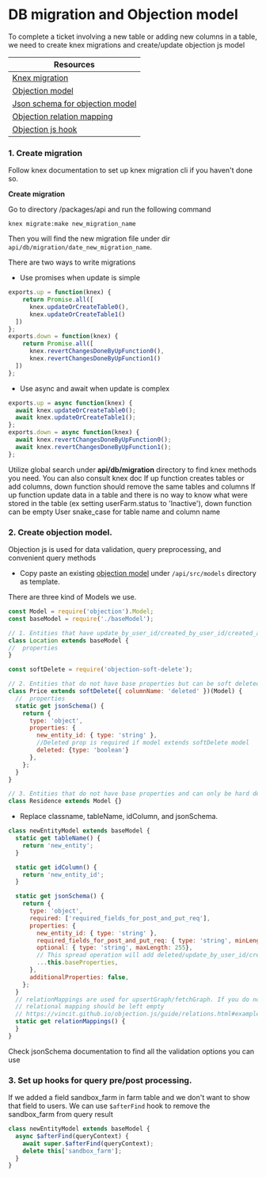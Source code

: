
<Meta title="Docs/tutorial/1.DB migration and Objection model" />

# DB migration and Objection model

<DocCard>
  <Text>To complete a ticket involving a new table or adding new columns in a table, we need to create knex migrations
    and create/update objection js model</Text>
</DocCard>

| Resources |
| --------- |
| [Knex migration](http://knexjs.org/#Migrations) |
| [Objection model](https://vincit.github.io/objection.js/guide/models.html) |
| [Json schema for objection model](https://json-schema.org/draft/2020-12/json-schema-validation.html) |
| [Objection relation mapping](https://vincit.github.io/objection.js/guide/relations.html#examples) |
| [Objection js hook](https://vincit.github.io/objection.js/guide/hooks.html) |

### 1. Create migration

<DocCard>
  <Text>Follow <DocLink href={'http://knexjs.org/#Migrations'}>knex documentation</DocLink> to set up knex migration cli
    if you haven't done so.</Text>
</DocCard>

**Create migration**

Go to directory /packages/api and run the following command

```
knex migrate:make new_migration_name
```

Then you will find the new migration file under dir `api/db/migration/date_new_migration_name`.

There are two ways to write migrations

- Use promises when update is simple

```js
exports.up = function(knex) {
    return Promise.all([
      knex.updateOrCreateTable0(),
      knex.updateOrCreateTable1()
  ])
};
exports.down = function(knex) {
    return Promise.all([
      knex.revertChangesDoneByUpFunction0(),
      knex.revertChangesDoneByUpFunction1()
  ])
};
```

- Use async and await when update is complex

```js
exports.up = async function(knex) {
  await knex.updateOrCreateTable0();
  await knex.updateOrCreateTable1();
};
exports.down = async function(knex) {
  await knex.revertChangesDoneByUpFunction0();
  await knex.revertChangesDoneByUpFunction1();
};
```

<DocCard>
  <Text>Utilize global search under <strong>api/db/migration</strong> directory to find knex methods you need.</Text>
  <Text>You can also consult <DocLink href={'http://knexjs.org/#Migrations'}>knex doc</DocLink></Text>
  <Text>If up function creates tables or add columns, down function should remove the same tables and columns</Text>
  <Text>If up function update data in a table and there is no way to know what were stored in the table (ex setting
    userFarm.status to 'Inactive'), down function can be empty</Text>
  <Text>User snake_case for table name and column name</Text>
</DocCard>

### 2. Create objection model.

<DocCard>
  <Text>Objection js is used for data validation, query preprocessing, and convenient query methods</Text>
</DocCard>

- Copy paste an existing [objection model](https://vincit.github.io/objection.js/guide/models.html) under `/api/src/models` directory as template.

There are three kind of Models we use.
```js
const Model = require('objection').Model;
const baseModel = require('./baseModel');

// 1. Entities that have update_by_user_id/created_by_user_id/created_at/updated_at fields and can be soft deleted
class Location extends baseModel {
//  properties
}

const softDelete = require('objection-soft-delete');

// 2. Entities that do not have base properties but can be soft deleted
class Price extends softDelete({ columnName: 'deleted' })(Model) {
  //  properties
  static get jsonSchema() {
    return {
      type: 'object',
      properties: {
        new_entity_id: { type: 'string' },
        //Deleted prop is required if model extends softDelete model
        deleted: {type: 'boolean'}
      },
    };
  }
}

// 3. Entities that do not have base properties and can only be hard deleted
class Residence extends Model {}
```
- Replace classname, tableName, idColumn, and jsonSchema.

```js
class newEntityModel extends baseModel {
  static get tableName() {
    return 'new_entity';
  }

  static get idColumn() {
    return 'new_entity_id';
  }

  static get jsonSchema() {
    return {
      type: 'object',
      required: ['required_fields_for_post_and_put_req'],
      properties: {
        new_entity_id: { type: 'string' },
        required_fields_for_post_and_put_req: { type: 'string', minLength: 1, maxLength: 255 },
        optional: { type: 'string', maxLength: 255},
        // This spread operation will add deleted/update_by_user_id/created_by_user_id/created_at/updated_at properties
        ...this.baseProperties,
      },
      additionalProperties: false,
    };
  }
  // relationMappings are used for upsertGraph/fetchGraph. If you do not need to use those methods in controller,
  // relational mapping should be left empty
  // https://vincit.github.io/objection.js/guide/relations.html#examples
  static get relationMappings() {
  }
}
```

<DocCard>
  <Text>Check <DocLink href={'https://json-schema.org/draft/2020-12/json-schema-validation.html'}>jsonSchema
    documentation</DocLink> to find all the validation options you can use</Text>
</DocCard>

### 3. Set up hooks for query pre/post processing.

If we added a field sandbox_farm in farm table and we don't want to show that field to users. We can use `$afterFind` hook to remove the sandbox_farm from query result

```js
class newEntityModel extends baseModel {
  async $afterFind(queryContext) {
    await super.$afterFind(queryContext);
    delete this['sandbox_farm'];
  }
}
```

<TechStackNavigation />



